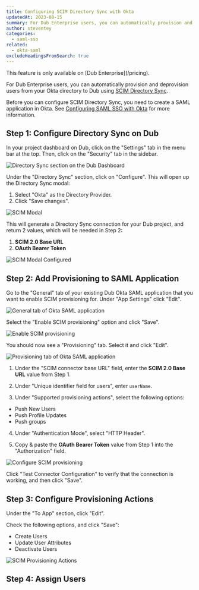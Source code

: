 ```yaml
---
title: Configuring SCIM Directory Sync with Okta
updatedAt: 2023-08-15
summary: For Dub Enterprise users, you can automatically provision and deprovision users from your Okta directory to Dub using SCIM Directory Sync.
author: steventey
categories:
  - saml-sso
related:
  - okta-saml
excludeHeadingsFromSearch: true
---
```


<Note variant="success">
  This feature is only available on [Dub Enterprise](/pricing).
</Note>

For Dub Enterprise users, you can automatically provision and deprovision users from your Okta directory to Dub using [SCIM Directory Sync](https://developer.okta.com/docs/concepts/scim/).

<Prerequisites>

Before you can configure SCIM Directory Sync, you need to create a SAML application in Okta. See [Configuring SAML SSO with Okta](okta-saml) for more information.

</Prerequisites>

## Step 1: Configure Directory Sync on Dub

In your project dashboard on Dub, click on the "Settings" tab in the menu bar at the top. Then, click on the "Security" tab in the sidebar.

<Image
  alt="Directory Sync section on the Dub Dashboard"
  src="https://d2vwwcvoksz7ty.cloudfront.net/help/okta-scim-directory-sync.png"
  width={2576}
  height={1608}
  hideCaption={true}
/>

Under the "Directory Sync" section, click on "Configure". This will open up the Directory Sync modal:

1. Select "Okta" as the Directory Provider.
2. Click "Save changes".

<Image
  alt="SCIM Modal"
  src="https://d2vwwcvoksz7ty.cloudfront.net/help/okta-scim-modal.png"
  width={1778}
  height={1182}
  hideCaption={true}
/>

This will generate a Directory Sync connection for your Dub project, and return 2 values, which will be needed in Step 2:

1. **SCIM 2.0 Base URL**
2. **OAuth Bearer Token**

<Image
  alt="SCIM Modal Configured"
  src="https://d2vwwcvoksz7ty.cloudfront.net/help/okta-scim-modal-configured.png"
  width={1964}
  height={1356}
  hideCaption={true}
/>

## Step 2: Add Provisioning to SAML Application

Go to the "General" tab of your existing Dub Okta SAML application that you want to enable SCIM provisioning for. Under "App Settings" click "Edit".

<Image
  alt="General tab of Okta SAML application"
  src="https://d2vwwcvoksz7ty.cloudfront.net/help/okta-scim-general.png"
  width={2978}
  height={1600}
  hideCaption={true}
/>

Select the "Enable SCIM provisioning" option and click "Save".

<Image
  alt="Enable SCIM provisioning"
  src="https://d2vwwcvoksz7ty.cloudfront.net/help/okta-scim-enable.png"
  width={1670}
  height={1506}
  hideCaption={true}
/>

You should now see a "Provisioning" tab. Select it and click "Edit".

<Image
  alt="Provisioning tab of Okta SAML application"
  src="https://d2vwwcvoksz7ty.cloudfront.net/help/okta-scim-provisioning.png"
  width={2976}
  height={1640}
  hideCaption={true}
/>

1. Under the "SCIM connector base URL" field, enter the **SCIM 2.0 Base URL** value from Step 1.

2. Under "Unique identifier field for users", enter `userName`.

<CopyBox title="Copy this unique identifier" copy="userName" />

3. Under "Supported provisioning actions", select the following options:

- Push New Users
- Push Profile Updates
- Push groups

4. Under "Authentication Mode", select "HTTP Header".

5. Copy & paste the **OAuth Bearer Token** value from Step 1 into the "Authorization" field.

<Image
  alt="Configure SCIM provisioning"
  src="https://d2vwwcvoksz7ty.cloudfront.net/help/okta-scim-connection.png"
  width={2084}
  height={1692}
  hideCaption={true}
/>

Click "Test Connector Configuration" to verify that the connection is working, and then click "Save".

## Step 3: Configure Provisioning Actions

Under the "To App" section, click "Edit".

Check the following options, and click "Save":

- Create Users
- Update User Attributes
- Deactivate Users

<Image
  alt="SCIM Provisioning Actions"
  src="https://d2vwwcvoksz7ty.cloudfront.net/help/okta-scim-actions.png"
  width={2218}
  height={1688}
  hideCaption={true}
/>

## Step 4: Assign Users
